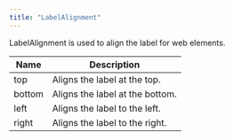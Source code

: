 ```yaml
---
title: "LabelAlignment"
---
```


LabelAlignment is used to align the label for web elements.

| Name   | Description                     |
| ------ | ------------------------------- |
| top    | Aligns the label at the top.    |
| bottom | Aligns the label at the bottom. |
| left   | Aligns the label to the left.   |
| right  | Aligns the label to the right.  |
